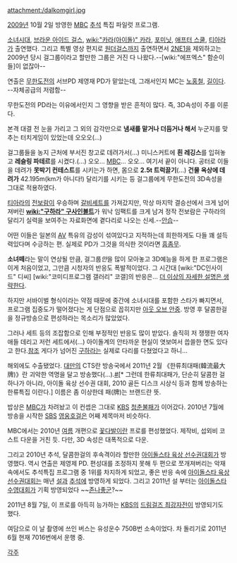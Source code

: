 attachment:/dalkomgirl.jpg

[[2009년]] 10월 2일 방영한 [[MBC]] [[추석]] 특집 파일럿 프로그램.

[[소녀시대]], [[브라운 아이드 걸스]], [[wiki:"카라(아이돌)" 카라]], [[포미닛]], [[애프터 스쿨]], [[티아라]]가 출연했다. 그리고 특별 영상 편지로 [[원더걸스]]까지 출연하면서 [[2NE1]]을 제외하고는 2009년 당시 걸그룹이라고 할만한 그룹은 거진 다 나왔다.--[wiki:"에프엑스" 함순이들]이 없잖아--

연출은 [[무한도전]]의 서브PD 제영재 PD가 맡았는데, 그래서인지 MC는 [[노홍철]], [[길]]이다. --자체공급의 저렴함--

무한도전의 PD라는 이유에서인지 그 영향을 받은 흔적이 많다. 즉, 3D속성이 주를 이룬다.

본격 대결 전 눈을 가리고 그 외의 감각만으로 '''냄새를 맡거나 더듬거나 해서''' 누군지를 맞추는 터치게임이 있었는데 오오오(...)

걸그룹들을 농지 근처에 부서진 창고로 데려가서(...) 미니스커트에 '''흰 레깅스'''를 입혀놓고 '''레슬링 파테르'''를 시켰다.(...) 오오... [[MBC]]... 오오... 여기서 끝이 아니다. 공터로 이들을 데려가 '''못박기 컨테스트'''를 시키는가 하면, 몸으로 '''2.5t 트럭끌기'''(...) '''건물 옥상에 데려가''' 42.195m(km가 아니다!) 달리기를 시키는 등 걸그룹에게 무한도전의 3D속성을 그대로 적용하였다.

[[티아라]]의 [[전보람]]이 우승하며 [[갈비]]세트를 가져갔지만, 막상 마지막 결승선에서 크게 넘어져버린 '''[[wiki:"구하라" 구사인볼트]]'''가 워낙 임팩트를 크게 남겨 정작 전보람은 구하라의 달리기 실력을 보여주는 자료화면에 곁다리로 나오는 신세.--[[안습]]--

어떤 이들은 일본의 [[AV]] 특유의 감성이 섞여있다고 지적하는데 희한하게도 다들 꽤 설득력있다며 수긍하는 편.  실제로 PD가 그것을 의식한 것이라면 [[흠좀무]].

'''소녀떼'''라는 말이 연상될 만큼, 걸그룹''만''을 많이 모아놓고 3D예능을 하게 한 프로그램은 이게 처음이었고, 그만큼 시청자의 반응도 폭발적이었다. 그 시간대 [wiki:"DC인사이드" 디씨] [wiki:"코미디프로그램 갤러리" 코갤]의 반응은... [[더 이상의 자세한 설명은 생략한다]].

하지만 서바이벌 형식이라는 약점 때문에 중간에 소녀시대를 포함한 스타가 빠지면서, 프로그램 집중도가 떨어졌다는 게 단점으로 꼽히지만 [[아웃 오브 안중]]. 방영 후 달콤한걸을 정규방송으로 편성하라는 목소리가 많았었다.

그러나 세트 등의 조잡함으로 인해 부정적인 반응도 많이 받았다. 솔직히 저 쟁쟁한 여자애들 데리고 저런 세트에서(...) 아이돌계의 안타까운 현실이 엿보여서 씁쓸한 면도 있다고 한다.[http://zazak.tistory.com/310 참조] 게다가 넘어진 [[구하라]]는 실제로 다리를 다쳤었다고 하니...

해외에도 수출됐었다. [[대만]]의 CTS란 방송국에서 2011년 2월 《한류최대패(韓流最大牌)》란 괴악한 역명을 달고 방송했다(...).[http://event.cts.com.tw/koreastar/ #][* 그런데 한류최대패가, 단순히 달콤한 걸 하나가 아니라, 아이돌 육상 선수권 대회, 2010 골든 디스크 시상식 등과 함께 방송하는 한류특집 이란다.] 이름은 좀 이상한데 패(牌)는 브랜드란 뜻.

밥상은 [[MBC]]가 차려놨고 이 컨셉은 그대로 [[KBS]] [[청춘불패]]가 이어갔다. 2010년 7월에 방송을 시작한 [[SBS]] [[영웅호걸]]은 어째 제목마저 비슷하다.

MBC에서는 2010년 [[여름]] 개편으로 [[꽃다발]]이란 프로를 편성했었다. 제작비, 섭외비 코스트 다운을 거친 듯. 다만, 3D 속성은 대폭적으로 다운. 

그리고 2010년 추석, 달콤한걸의 후속격이라 할만한 [[아이돌스타 육상 선수권대회]]가 방영했다. 역시 연출은 제영제 PD. 편성대를 조정하지 못해 두 편으로 쪼개져버리는 악재 속에서도 추석특집 프로그램 중 1위를 차지하게 되었고, 좋은 반응 속에 [[아이돌스타 육상 선수권대회]]는 매년 [[설]]과 [[추석]]에 방영하게 되었다. 그리고 2011년 설 부터는 [[아이돌스타 수영대회]]가 기획 방영되었다 ~~[[존나좋군]]?~~

2011년 8월 7일, 이 프로를 아득히 능가하는 [[KBS]]의 [[드림걸즈 최강자전]]이 방영되기도 했다.

여담으로 이 날 촬영에 쓰인 버스는 유성운수 750B번 소속이었다. 차 돌리기로 2011년 6월 현재 7016번에서 운행 중.

[[각주]]
